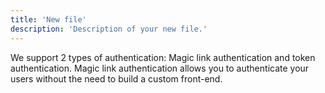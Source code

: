 ```yaml
---
title: 'New file'
description: 'Description of your new file.'
---
```


We support 2 types of authentication: Magic link authentication and token authentication. Magic link authentication allows you to authenticate your users without the need to build a custom front-end.

